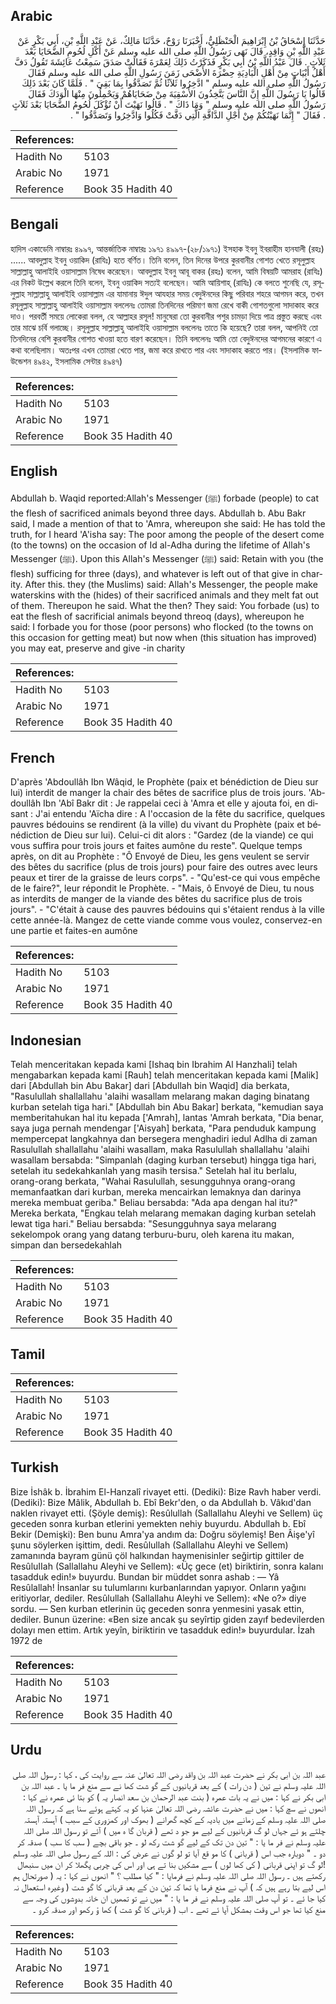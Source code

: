 ## Arabic


<div dir="rtl" lang="ar" style={{fontSize:'larger',backgroundColor:'#f8f9fa',padding:20}}>
حَدَّثَنَا إِسْحَاقُ بْنُ إِبْرَاهِيمَ الْحَنْظَلِيُّ، أَخْبَرَنَا رَوْحٌ، حَدَّثَنَا مَالِكٌ، عَنْ عَبْدِ اللَّهِ بْنِ، أَبِي بَكْرٍ عَنْ عَبْدِ اللَّهِ بْنِ وَاقِدٍ، قَالَ نَهَى رَسُولُ اللَّهِ صلى الله عليه وسلم عَنْ أَكْلِ لُحُومِ الضَّحَايَا بَعْدَ ثَلاَثٍ ‏.‏ قَالَ عَبْدُ اللَّهِ بْنُ أَبِي بَكْرٍ فَذَكَرْتُ ذَلِكَ لِعَمْرَةَ فَقَالَتْ صَدَقَ سَمِعْتُ عَائِشَةَ تَقُولُ دَفَّ أَهْلُ أَبْيَاتٍ مِنْ أَهْلِ الْبَادِيَةِ حِضْرَةَ الأَضْحَى زَمَنَ رَسُولِ اللَّهِ صلى الله عليه وسلم فَقَالَ رَسُولُ اللَّهِ صلى الله عليه وسلم ‏"‏ ادَّخِرُوا ثَلاَثًا ثُمَّ تَصَدَّقُوا بِمَا بَقِيَ ‏"‏ ‏.‏ فَلَمَّا كَانَ بَعْدَ ذَلِكَ قَالُوا يَا رَسُولَ اللَّهِ إِنَّ النَّاسَ يَتَّخِذُونَ الأَسْقِيَةَ مِنْ ضَحَايَاهُمْ وَيَحْمِلُونَ مِنْهَا الْوَدَكَ فَقَالَ رَسُولُ اللَّهِ صلى الله عليه وسلم ‏"‏ وَمَا ذَاكَ ‏"‏ ‏.‏ قَالُوا نَهَيْتَ أَنْ تُؤْكَلَ لُحُومُ الضَّحَايَا بَعْدَ ثَلاَثٍ ‏.‏ فَقَالَ ‏"‏ إِنَّمَا نَهَيْتُكُمْ مِنْ أَجْلِ الدَّافَّةِ الَّتِي دَفَّتْ فَكُلُوا وَادَّخِرُوا وَتَصَدَّقُوا ‏"‏ ‏.‏
</div>
<div style={{backgroundColor:'#f8f9fa',padding:20, marginBottom: 10}}><table> <thead> <tr> <th>References:</th> <th></th> </tr> </thead> <tbody><tr><td>Hadith No</td><td>5103</td></tr><tr><td>Arabic No</td><td>1971</td></tr><tr><td>Reference</td><td>Book 35 Hadith 40</td></tr></tbody></table></div>

## Bengali


<div dir="ltr" lang="bn" style={{fontSize:'larger',backgroundColor:'#f8f9fa',padding:20}}>
হাদিস একাডেমি নাম্বারঃ ৪৯৯৭, আন্তর্জাতিক নাম্বারঃ ১৯৭১ ৪৯৯৭-(২৮/১৯৭১) ইসহাক ইবনু ইবরাহীম হানযালী (রহঃ) ...... আবদুল্লাহ ইবনু ওয়াকিদ (রাযিঃ) হতে বর্ণিত। তিনি বলেন, তিন দিনের উপরে কুরবানীর গোশত খেতে রসূলুল্লাহ সাল্লাল্লাহু আলাইহি ওয়াসাল্লাম নিষেধ করেছেন। আবদুল্লাহ ইবনু আবূ বাকর (রহঃ) বলেন, আমি বিষয়টি আমরাহ (রাযিঃ) এর নিকট উল্লেখ করলে তিনি বলেন, ইবনু ওয়াকিদ সত্যই বলেছেন। আমি আয়িশাহ্ (রাযিঃ) কে বলতে শুনেছি যে, রসূলুল্লাহ সাল্লাল্লাহু আলাইহি ওয়াসাল্লাম এর যামানায় ঈদুল আযহার সময় বেদুঈনদের কিছু পরিবার শহরে আগমন করে, তখন রসূলুল্লাহ সাল্লাল্লাহু আলাইহি ওয়াসাল্লাম বললেনঃ তোমরা তিনদিনের পরিমাণ জমা রেখে বাকী গোশতগুলো সাদাকাহ করে দাও। পরবর্তী সময়ে লোকেরা বলল, হে আল্লাহর রসূল! মানুষেরা তো কুরবানীর পশুর চামড়া দিয়ে পাত্র প্রস্তুত করছে এবং তার মাঝে চর্বি গলাচ্ছে। রসূলুল্লাহ সাল্লাল্লাহু আলাইহি ওয়াসাল্লাম বললেনঃ তাতে কি হয়েছে? তারা বলল, আপনিই তো তিনদিনের বেশি কুরবানীর গোশত খাওয়া হতে বারণ করেছেন। তিনি বললেনঃ আমি তো বেদুঈনদের আগমনের কারণে এ কথা বলেছিলাম। অতঃপর এখন তোমরা খেতে পার, জমা করে রাখতে পার এবং সাদাকাহ করতে পার। (ইসলামিক ফাউন্ডেশন ৪৯৪২, ইসলামিক সেন্টার ৪৯৪৭)
</div>
<div style={{backgroundColor:'#f8f9fa',padding:20, marginBottom: 10}}><table> <thead> <tr> <th>References:</th> <th></th> </tr> </thead> <tbody><tr><td>Hadith No</td><td>5103</td></tr><tr><td>Arabic No</td><td>1971</td></tr><tr><td>Reference</td><td>Book 35 Hadith 40</td></tr></tbody></table></div>

## English


<div dir="ltr" lang="en" style={{fontSize:'larger',backgroundColor:'#f8f9fa',padding:20}}>
Abdullah b. Waqid reported:Allah's Messenger (ﷺ) forbade (people) to cat the flesh of sacrificed animals beyond three days. Abdullah b. Abu Bakr said, I made a mention of that to 'Amra, whereupon she said: He has told the truth, for I heard 'A'isha say: The poor among the people of the desert come (to the towns) on the occasion of Id al-Adha during the lifetime of Allah's Messenger (ﷺ). Upon this Allah's Messenger (ﷺ) said: Retain with you (the flesh) sufficing for three (days), and whatever is left out of that give in charity. After this. they (the Muslims) said: Allah's Messenger, the people make waterskins with the (hides) of their sacrificed animals and they melt fat out of them. Thereupon he said. What the then? They said: You forbade (us) to eat the flesh of sacrificial animals beyond threoq (days), whereupon he said: I forbade you for those (poor persons) who flocked (to the towns on this occasion for getting meat) but now when (this situation has improved) you may eat, preserve and give -in charity
</div>
<div style={{backgroundColor:'#f8f9fa',padding:20, marginBottom: 10}}><table> <thead> <tr> <th>References:</th> <th></th> </tr> </thead> <tbody><tr><td>Hadith No</td><td>5103</td></tr><tr><td>Arabic No</td><td>1971</td></tr><tr><td>Reference</td><td>Book 35 Hadith 40</td></tr></tbody></table></div>

## French


<div dir="ltr" lang="fr" style={{fontSize:'larger',backgroundColor:'#f8f9fa',padding:20}}>
D'après 'Abdoullâh Ibn Wâqid, le Prophète (paix et bénédiction de Dieu sur lui) interdit de manger la chair des bêtes de sacrifice plus de trois jours. 'Abdoullâh Ibn 'Abî Bakr dit : Je rappelai ceci à 'Amra et elle y ajouta foi, en disant : J'ai entendu 'Aïcha dire : A l'occasion de la fête du sacrifice, quelques pauvres bédouins se rendirent (à la ville) du vivant du Prophète (paix et bénédiction de Dieu sur lui). Celui-ci dit alors : "Gardez (de la viande) ce qui vous suffira pour trois jours et faites aumône du reste". Quelque temps après, on dit au Prophète : "Ô Envoyé de Dieu, les gens veulent se servir des bêtes du sacrifice (plus de trois jours) pour faire des outres avec leurs peaux et tirer de la graisse de leurs corps". - "Qu'est-ce qui vous empêche de le faire?", leur répondit le Prophète. - "Mais, ô Envoyé de Dieu, tu nous as interdits de manger de la viande des bêtes du sacrifice plus de trois jours". - "C'était à cause des pauvres bédouins qui s'étaient rendus à la ville cette année-là. Mangez de cette viande comme vous voulez, conservez-en une partie et faites-en aumône
</div>
<div style={{backgroundColor:'#f8f9fa',padding:20, marginBottom: 10}}><table> <thead> <tr> <th>References:</th> <th></th> </tr> </thead> <tbody><tr><td>Hadith No</td><td>5103</td></tr><tr><td>Arabic No</td><td>1971</td></tr><tr><td>Reference</td><td>Book 35 Hadith 40</td></tr></tbody></table></div>

## Indonesian


<div dir="ltr" lang="id" style={{fontSize:'larger',backgroundColor:'#f8f9fa',padding:20}}>
Telah menceritakan kepada kami [Ishaq bin Ibrahim Al Hanzhali] telah mengabarkan kepada kami [Rauh] telah menceritakan kepada kami [Malik] dari [Abdullah bin Abu Bakar] dari [Abdullah bin Waqid] dia berkata, "Rasulullah shallallahu 'alaihi wasallam melarang makan daging binatang kurban setelah tiga hari." [Abdullah bin Abu Bakar] berkata, "kemudian saya memberitahukan hal itu kepada ['Amrah], lantas 'Amrah berkata, "Dia benar, saya juga pernah mendengar ['Aisyah] berkata, "Para penduduk kampung mempercepat langkahnya dan bersegera menghadiri iedul Adlha di zaman Rasulullah shallallahu 'alaihi wasallam, maka Rasulullah shallallahu 'alaihi wasallam bersabda: "Simpanlah (daging kurban tersebut) hingga tiga hari, setelah itu sedekahkanlah yang masih tersisa." Setelah hal itu berlalu, orang-orang berkata, "Wahai Rasulullah, sesungguhnya orang-orang memanfaatkan dari kurban, mereka mencairkan lemaknya dan darinya mereka membuat geriba." Beliau bersabda: "Ada apa dengan hal itu?" Mereka berkata, "Engkau telah melarang memakan daging kurban setelah lewat tiga hari." Beliau bersabda: "Sesungguhnya saya melarang sekelompok orang yang datang terburu-buru, oleh karena itu makan, simpan dan bersedekahlah
</div>
<div style={{backgroundColor:'#f8f9fa',padding:20, marginBottom: 10}}><table> <thead> <tr> <th>References:</th> <th></th> </tr> </thead> <tbody><tr><td>Hadith No</td><td>5103</td></tr><tr><td>Arabic No</td><td>1971</td></tr><tr><td>Reference</td><td>Book 35 Hadith 40</td></tr></tbody></table></div>

## Tamil


<div dir="ltr" lang="ta" style={{fontSize:'larger',backgroundColor:'#f8f9fa',padding:20}}>

</div>
<div style={{backgroundColor:'#f8f9fa',padding:20, marginBottom: 10}}><table> <thead> <tr> <th>References:</th> <th></th> </tr> </thead> <tbody><tr><td>Hadith No</td><td>5103</td></tr><tr><td>Arabic No</td><td>1971</td></tr><tr><td>Reference</td><td>Book 35 Hadith 40</td></tr></tbody></table></div>

## Turkish


<div dir="ltr" lang="tr" style={{fontSize:'larger',backgroundColor:'#f8f9fa',padding:20}}>
Bize İshâk b. İbrahim El-Hanzalî rivayet etti. (Dediki): Bize Ravh haber verdi. (Dediki): Bize Mâlik, Abdullah b. Ebî Bekr'den, o da Abdullah b. Vâkıd'dan naklen rivayet etti. (Şöyle demiş): Resûlullah (Sallallahu Aleyhi ve Sellem) üç geceden sonra kurban etlerini yemekten nehiy buyurdu. Abdullah b. Ebî Bekir (Demişki): Ben bunu Amra'ya andım da: Doğru söylemiş! Ben Âişe'yî şunu söylerken işittim, dedi. Resûlullah (Sallallahu Aleyhi ve Sellem) zamanında bayram günü çöl halkından haymenisinler seğirtip gittiler de ResûluIIah (Sallallahu Aleyhi ve Sellem): «Üç gece (et) biriktirin, sonra kalanı tasadduk edin!» buyurdu. Bundan bir müddet sonra ashab : — Yâ Resûlallah! İnsanlar su tulumlarını kurbanlarından yapıyor. Onların yağını eritiyorlar, dediler. Resûlullah (Sallallahu Aleyhi ve Sellem): «Ne o?» diye sordu. — Sen kurban etlerinin üç geceden sonra yenmesini yasak ettin, dediler. Bunun üzerine: «Ben size ancak şu seyîrtip giden zayıf bedevilerden dolayı men ettim. Artık yeyîn, biriktirin ve tasadduk edin!» buyurdular. İzah 1972 de
</div>
<div style={{backgroundColor:'#f8f9fa',padding:20, marginBottom: 10}}><table> <thead> <tr> <th>References:</th> <th></th> </tr> </thead> <tbody><tr><td>Hadith No</td><td>5103</td></tr><tr><td>Arabic No</td><td>1971</td></tr><tr><td>Reference</td><td>Book 35 Hadith 40</td></tr></tbody></table></div>

## Urdu


<div dir="rtl" lang="ur" style={{fontSize:'larger',backgroundColor:'#f8f9fa',padding:20}}>
عبد اللہ بن ابی بکر نے حضرت عبد اللہ بن واقد رضی اللہ تعالیٰ عنہ سے روایت کی ، کہا : رسول اللہ صلی اللہ علیہ وسلم نے تین ( دن رات ) کے بعد قربانیوں کے گو شت کھا نے سے منع فر ما یا ۔ عبد اللہ بن ابی بکر نے کہا : میں نے یہ بات عمرہ ( بنت عبد الرحمان بن سعد انصار یہ ) کو بتا ئی عمرہ نے کہا : انھوں نے سچ کہا : میں نے حضرت عائشہ رضی اللہ تعالیٰ عنہا کو یہ کہتے ہوئے سنا ہے کہ رسول اللہ صلی اللہ علیہ وسلم کے زمانے میں بادیہ کے کچھ گھرانے ( بھوک اور کمزوری کے سبب ) آہستہ آہستہ چلتے ہو ئے جہاں لو گ قربانیوں کے لیے مو جو د تھے ( قربان گا ہ میں ) آئے تو رسول اللہ صلی اللہ علیہ وسلم نے فر ما یا : " تین دن تک کے لیے گو شت رکھ لو ۔ جو باقی بچے ( سب کا سب ) صدقہ کر دو ۔ " دوبارہ جب اس ( قربانی ) کا مو قع آیا تو لو گوں نے عرض کی : اللہ کے رسول صلی اللہ علیہ وسلم !لو گ تو اپنی قربانی ( کی کھا لوں ) سے مشکیں بنا تے ہی اور اس کی چربی پگھلا کر ان میں سنبھال رکھتے ہیں ۔ رسول اللہ صلی اللہ علیہ وسلم نے فرمایا : " کیا مطلب ؟ " انھوں نے کہا : یہ ( صورتحال ہم اس لیے بتا رہے ہیں کہ ) آپ نے منع فرما یا تھا کہ تین دن کے بعد قربانی کا گو شت ( وغیرہ استعمال نہ کیا جا ئے ۔ تو آپ صلی اللہ علیہ وسلم نے فر ما یا : " میں نے تو تمھیں ان خانہ بدوشوں کی وجہ سے منع کیا تھا جو اس وقت بمشکل آپا ئے تھے ۔ اب ( قربانی کا گو شت ) کھا ؤ رکھو اور صدقہ کرو ۔
</div>
<div style={{backgroundColor:'#f8f9fa',padding:20, marginBottom: 10}}><table> <thead> <tr> <th>References:</th> <th></th> </tr> </thead> <tbody><tr><td>Hadith No</td><td>5103</td></tr><tr><td>Arabic No</td><td>1971</td></tr><tr><td>Reference</td><td>Book 35 Hadith 40</td></tr></tbody></table></div>